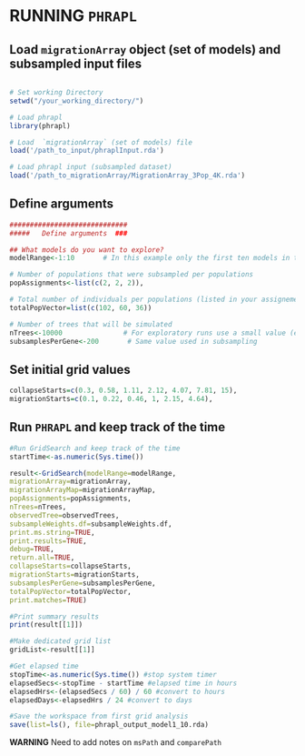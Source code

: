 RUNNING `PHRAPL`
=======


## Load `migrationArray` object (set of models) and subsampled input files

```r

# Set working Directory
setwd("/your_working_directory/")

# Load phrapl
library(phrapl)

# Load  `migrationArray` (set of models) file
load('/path_to_input/phraplInput.rda')

# Load phrapl input (subsampled dataset)
load('/path_to_migrationArray/MigrationArray_3Pop_4K.rda')
```

## Define arguments

```r
#############################
#####   Define arguments  ###

## What models do you want to explore?
modelRange<-1:10       # In this example only the first ten models in the migrationArray object will be explored

# Number of populations that were subsampled per populations
popAssignments<-list(c(2, 2, 2)),

# Total number of individuals per populations (listed in your assignement file)
totalPopVector=list(c(102, 60, 36))

# Number of trees that will be simulated
nTrees<-10000               # For exploratory runs use a small value (e.g. 10)
subsamplesPerGene<-200       # Same value used in subsampling
```

## Set initial grid values

```r
collapseStarts=c(0.3, 0.58, 1.11, 2.12, 4.07, 7.81, 15),
migrationStarts=c(0.1, 0.22, 0.46, 1, 2.15, 4.64),
```

## Run `PHRAPL` and keep track of the time

```r
#Run GridSearch and keep track of the time
startTime<-as.numeric(Sys.time())

result<-GridSearch(modelRange=modelRange,
migrationArray=migrationArray,
migrationArrayMap=migrationArrayMap,
popAssignments=popAssignments,
nTrees=nTrees,
observedTree=observedTrees,
subsampleWeights.df=subsampleWeights.df,
print.ms.string=TRUE,
print.results=TRUE,
debug=TRUE,
return.all=TRUE,
collapseStarts=collapseStarts,
migrationStarts=migrationStarts,
subsamplesPerGene=subsamplesPerGene,
totalPopVector=totalPopVector,
print.matches=TRUE)

#Print summary results
print(result[[1]])

#Make dedicated grid list
gridList<-result[[1]]

#Get elapsed time
stopTime<-as.numeric(Sys.time()) #stop system timer
elapsedSecs<-stopTime - startTime #elapsed time in hours
elapsedHrs<-(elapsedSecs / 60) / 60 #convert to hours
elapsedDays<-elapsedHrs / 24 #convert to days

#Save the workspace from first grid analysis
save(list=ls(), file=phrapl_output_model1_10.rda)

```


**WARNING**
Need to add notes on `msPath` and `comparePath`

